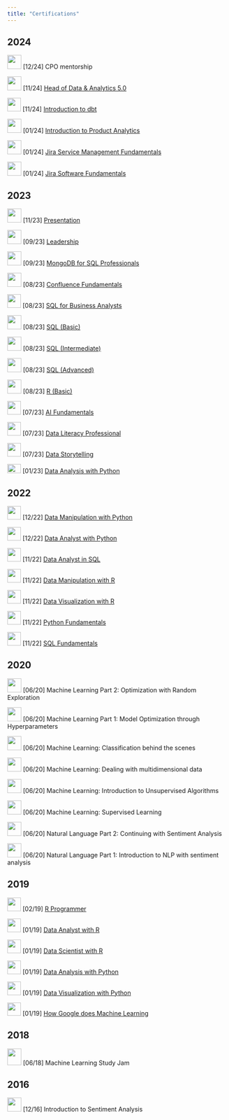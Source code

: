 ```yaml
---
title: "Certifications"
---
```


## 2024

![](images/iftl_edu_logo.jpeg){width="32"} \[12/24\] CPO mentorship

![](images/strides-02.png){width="32"} \[11/24\] [Head of Data & Analytics 5.0](https://www.credential.net/2cd10087-c683-4e9c-adfc-e49d1b7bf455)

![](images/download-01.png){width="31"} \[11/24\] [Introduction to dbt](https://www.datacamp.com/statement-of-accomplishment/course/ea5544b954398142b0c8a38208966770420e2f9d?raw=1)

![](images/somostera_logo.jpeg){width="32"} \[01/24\] [Introduction to Product Analytics](https://credentials.somostera.com/b46091c6436b1bed45816cf96dc90fb0)

![](images/paste-2BF0ACDA.png){width="32"} \[01/24\] [Jira Service Management Fundamentals](https://university.atlassian.com/student/award/PaFxwB8zTHN2muDhJSaqpscG)

![](images/paste-2BF0ACDA.png){width="32"} \[01/24\] [Jira Software Fundamentals](https://university.atlassian.com/student/award/FB7sG8yckBd3ATg7emmFgt9F)

## 2023

![](images/paste-B8EC21E4.png){width="32"} \[11/23\] [Presentation](https://www.conquerplus.com.br/certificates/fae527b1-bcf3-4843-8901-43eba90fbffc?enrollment=7585023)

![](images/paste-B8EC21E4.png){width="32"} \[09/23\] [Leadership](https://drive.conqueronline.com.br/CertificadosTeste/Forma%C3%A7%C3%A3o%20em%20Lideran%C3%A7a/1694472263631-6e861d53-9a55-43ba-8fe6-2315939a3569.jpeg)

![](https://coursera-university-assets.s3.amazonaws.com/05/353594a7964fdeaff4e10615de58c0/MongoDBSquareLogo.png){width="32"} \[09/23\] [MongoDB for SQL Professionals](https://ti-user-certificates.s3.amazonaws.com/ae62dcd7-abdc-4e90-a570-83eccba49043/b63aba26-47a6-4417-a539-1b74a88a0b86-vincius-flix-0e0b9438-a1a8-4fc0-8ad3-bc1777d92c1d-certificate.pdf)

![](images/paste-2BF0ACDA.png){width="32"} \[08/23\] [Confluence Fundamentals](https://university.atlassian.com/student/award/VNroXeukepbpn1pXbfV6YZk1)

![](images/download-01.png){width="31"} \[08/23\] [SQL for Business Analysts](https://www.datacamp.com/statement-of-accomplishment/track/3ee8b24604cfe40861c496bf0168416383e64be2)

![](images/hackerrank-01.png){width="32"} \[08/23\] [SQL (Basic)](https://www.hackerrank.com/certificates/a35f6899231b?utm_medium=email&utm_source=mail_template_1393&utm_campaign=hrc_skills_certificate)

![](images/hackerrank-01.png){width="32"} \[08/23\] [SQL (Intermediate)](https://www.hackerrank.com/certificates/ad67e9b31603?utm_medium=email&utm_source=mail_template_1393&utm_campaign=hrc_skills_certificate)

![](images/hackerrank-01.png){width="32"} \[08/23\] [SQL (Advanced)](https://www.hackerrank.com/certificates/a2283f2bf638)

![](images/hackerrank-01.png){width="32"} \[08/23\] [R (Basic)](https://www.hackerrank.com/certificates/c49e8229f339)

![](images/download-01.png){width="31"} \[07/23\] [AI Fundamentals](https://www.datacamp.com/statement-of-accomplishment/track/e7f701b0e0d3ece62feb4cbfca989df97f858186?raw=1)

![](images/download-01.png){width="31"} \[07/23\] [Data Literacy Professional](https://www.datacamp.com/statement-of-accomplishment/track/b76f2f4a35ada06c2c31560cd8976f1da7527234)

![](images/download-01.png){width="31"} \[07/23\] [Data Storytelling](https://www.datacamp.com/statement-of-accomplishment/track/d1b627859b9fd881031f7e47251ea73af46bdd35)

![](images/download%20(2).png){width="31" height="21"} \[01/23\] [Data Analysis with Python](https://www.freecodecamp.org/certification/fcc9e7d893e-6799-4c57-a0c9-c8f664ec685a/data-analysis-with-python-v7)

## 2022

![](images/download-01.png){width="31"} \[12/22\] [Data Manipulation with Python](https://www.datacamp.com/statement-of-accomplishment/track/e24f579f704adfa1882ff2f859aaf2c34fb334ac)

![](images/download-01.png){width="31"} \[12/22\] [Data Analyst with Python](https://www.datacamp.com/statement-of-accomplishment/track/67774c6f199b21768ae7ff5175e765c9b5de34c9)

![](images/download-01.png){width="31"} \[11/22\] [Data Analyst in SQL](https://www.datacamp.com/statement-of-accomplishment/track/1358b6f9357ffdaec03dbfa329a173bd95c41360)

![](images/download-01.png){width="31"} \[11/22\] [Data Manipulation with R](https://www.datacamp.com/statement-of-accomplishment/track/08db06b8f1609c50a23d7060788c2321dc81c48a?raw=1)

![](images/download-01.png){width="31"} \[11/22\] [Data Visualization with R](https://www.datacamp.com/statement-of-accomplishment/track/a5aa6252e8ddb4e2c3414b757a4aaf802886824c)

![](images/download-01.png){width="31"} \[11/22\] [Python Fundamentals](https://www.datacamp.com/statement-of-accomplishment/track/63ba119a0a2bfefcf034d87fc2b5d9a4e9463ed1)

![](images/download-01.png){width="31"} \[11/22\] [SQL Fundamentals](https://www.datacamp.com/statement-of-accomplishment/track/2a986ff0cd3310f3e428264c62d13216ebd975a1?raw=1)

## 2020

![](images/alura.png){width="32"} \[06/20\] Machine Learning Part 2: Optimization with Random Exploration

![](images/alura.png){width="32"} \[06/20\] Machine Learning Part 1: Model Optimization through Hyperparameters

![](images/alura.png){width="32"} \[06/20\] Machine Learning: Classification behind the scenes

![](images/alura.png){width="32"} \[06/20\] Machine Learning: Dealing with multidimensional data

![](images/alura.png){width="32"} \[06/20\] Machine Learning: Introduction to Unsupervised Algorithms

![](images/alura.png){width="32"} \[06/20\] Machine Learning: Supervised Learning

![](images/alura.png){width="32"} \[06/20\] Natural Language Part 2: Continuing with Sentiment Analysis

![](images/alura.png){width="32"} \[06/20\] Natural Language Part 1: Introduction to NLP with sentiment analysis

## 2019

![](images/download-01.png){width="31"} \[02/19\] [R Programmer](https://www.datacamp.com/statement-of-accomplishment/track/3ead25e9d7f379f930c5c203355bc1e315187354)

![](images/download-01.png){width="31"} \[01/19\] [Data Analyst with R](https://www.datacamp.com/statement-of-accomplishment/track/b2e74053d5b2195e8f3a124f63a38081c210102d)

![](images/download-01.png){width="31"} \[01/19\] [Data Scientist with R](https://www.datacamp.com/statement-of-accomplishment/track/2e0b83340d63ded2751266704d2f0d385cda2a43)

![](images/download%20(1).png){width="31"} \[01/19\] [Data Analysis with Python](https://courses.cognitiveclass.ai/certificates/26bbd72010f44f0093e2551508bc444e)

![](images/download%20(1).png){width="31"} \[01/19\] [Data Visualization with Python](https://courses.cognitiveclass.ai/certificates/bd884f6c5d8d43318946570cda8eb9ad)

![](images/coursera-blog-image-01.png){width="31" height="30"} \[01/19\] [How Google does Machine Learning](https://www.coursera.org/account/accomplishments/verify/T2Z7F6MT9KQK)

## 2018

![](images/download-02.png){width="32" height="38"} \[06/18\] Machine Learning Study Jam

## 2016

![](images/download.jpeg){width="32" height="32"} \[12/16\] Introduction to Sentiment Analysis
